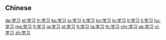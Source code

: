 {{also|学習|學習}}
==Chinese==
{{zh-see|學習}}

[[de:学习]]
[[et:学习]]
[[fr:学习]]
[[ko:学习]]
[[io:学习]]
[[it:学习]]
[[kn:学习]]
[[lo:学习]]
[[lt:学习]]
[[li:学习]]
[[hu:学习]]
[[mg:学习]]
[[fj:学习]]
[[ja:学习]]
[[pl:学习]]
[[fi:学习]]
[[ta:学习]]
[[th:学习]]
[[chr:学习]]
[[uk:学习]]
[[vi:学习]]
[[zh:学习]]